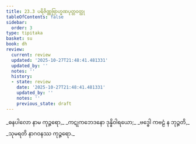 ```yaml
---
title: 23.3 ပရိဇိဏ္ဏဗြာဟ္မဏပုတ္တဝတ္ထု
tableOfContents: false
sidebar:
  order: 3
type: tipitaka
basket: su
book: dh
review:
  current: review
  updated: '2025-10-27T21:48:41.481331'
  updated_by: ''
  notes: ''
  history:
  - state: review
    date: '2025-10-27T21:48:41.481331'
    updated_by: ''
    notes: ''
    previous_state: draft
---
```



<ReviewStatus review={frontmatter.review} showDetails={true} />

<HypothesisAnnotation frontmatter={frontmatter} />

<DynamicBreadcrumb />

<Division number="324" book="dh" e="ch" v="18" p="59">

<Paragraph number="349" type="verses" book="dh">
_ဓနပါလော နာမ ကုဉ္ဇရော,_  
_ကဋုကဘေဒနော ဒုန္နိဝါရယော;_  
_ဗဒ္ဓေါ ကဗဠံ န ဘုဉ္ဇတိ,_  
_သုမရတိ နာဂဝနဿ ကုဉ္ဇရော._
</Paragraph>
</Division>